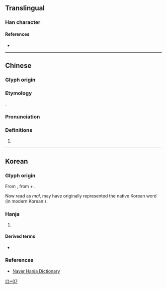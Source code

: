 {{character info}}
==Translingual==

===Han character===
{{Han char|rn=30|rad=口|as=07|sn=10|four=|canj=DJRP|ids=⿱末叱}}

====References====
* {{Han ref|kx=0193.051|dj=0344.181|hdz=10624.121|uh=551C|ud=21788}}

----

==Chinese==
{{zh-forms}}

===Glyph origin===
{{Han compound|末|叱|c1=p}}

===Etymology===
{{obor|zh|ko|唜}}.

===Pronunciation===
{{zh-pron
|m=mò
|c=
|cat=
}}

===Definitions===
{{zh-hanzi}}

# {{n-g|Only used in Korean placenames.}}

----

==Korean==

===Glyph origin===
From {{inh|ko|okm|唜}}, from {{m|okm|末|t=[[end]]}} + {{m|oko|叱|tr=-s}}.

Now read as ''mal'', {{m|ko||唜}} may have originally represented the native Korean word (in modern Korean:) {{m|ko|끝|t=[[end]]}}.

===Hanja===
{{ko-hanja|말}}

# {{rfdef|ko|sort=口07}}

====Derived terms====
* {{l|ko|唜島|tr={{ko-l|^말도}}}}

===References===
* [http://hanja.naver.com/hanja?q=%E5%94%9C Naver Hanja Dictionary]

[[Category:Korean-only CJKV Characters|口+07]]